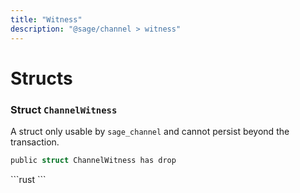 ```yaml
---
title: "Witness"
description: "@sage/channel > witness"
---
```


# Structs

### Struct `ChannelWitness`

A struct only usable by `sage_channel` and cannot persist beyond the transaction.

```rust
public struct ChannelWitness has drop
```

<Expandable title="Fields">
  ```rust
  ```
</Expandable>
